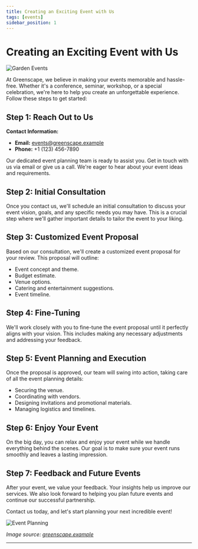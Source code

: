 ```yaml
---
title: Creating an Exciting Event with Us
tags: [events]
sidebar_position: 1
---
```


# Creating an Exciting Event with Us

![Garden Events](https://github.com/jannelson36/GreenScape/blob/main/static/Discover%20The%20Joy%20Of%20Gardening-modified.png?raw=true)

At Greenscape, we believe in making your events memorable and hassle-free. Whether it's a conference, seminar, workshop, or a special celebration, we're here to help you create an unforgettable experience. Follow these steps to get started:

## Step 1: Reach Out to Us

**Contact Information:**
- **Email:** [events@greenscape.example](mailto:events@greenscape.example)
- **Phone:** +1 (123) 456-7890

Our dedicated event planning team is ready to assist you. Get in touch with us via email or give us a call. We're eager to hear about your event ideas and requirements.

## Step 2: Initial Consultation

Once you contact us, we'll schedule an initial consultation to discuss your event vision, goals, and any specific needs you may have. This is a crucial step where we'll gather important details to tailor the event to your liking.

## Step 3: Customized Event Proposal

Based on our consultation, we'll create a customized event proposal for your review. This proposal will outline:

- Event concept and theme.
- Budget estimate.
- Venue options.
- Catering and entertainment suggestions.
- Event timeline.

## Step 4: Fine-Tuning

We'll work closely with you to fine-tune the event proposal until it perfectly aligns with your vision. This includes making any necessary adjustments and addressing your feedback.

## Step 5: Event Planning and Execution

Once the proposal is approved, our team will swing into action, taking care of all the event planning details:

- Securing the venue.
- Coordinating with vendors.
- Designing invitations and promotional materials.
- Managing logistics and timelines.

## Step 6: Enjoy Your Event

On the big day, you can relax and enjoy your event while we handle everything behind the scenes. Our goal is to make sure your event runs smoothly and leaves a lasting impression.

## Step 7: Feedback and Future Events

After your event, we value your feedback. Your insights help us improve our services. We also look forward to helping you plan future events and continue our successful partnership.

Contact us today, and let's start planning your next incredible event!

![Event Planning](https://raw.githubusercontent.com/jannelson36/GreenScape/main/static/logo.png)

*Image source: [greenscape.example](https://greenscape.example)*

---